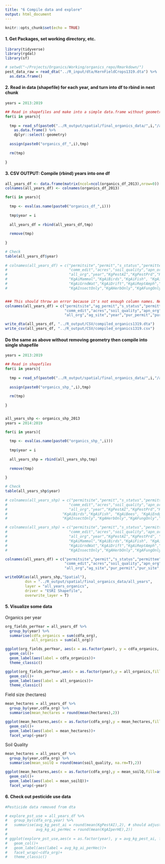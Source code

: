 ```yaml
---
title: "6 Compile data and explore"
output: html_document
---
```


```r
knitr::opts_chunk$set(echo = TRUE)
```

#### 1. Get Packages, set working directory, etc. 
```r
library(tidyverse)
library(rgdal)
library(sf)

# setwd("~/Projects/Organics/Working/organics_repo/Rmarkdown/")
pest_data_raw = read_dta("../R_input/dta/KernFieldCrops1319.dta") %>% 
  as.data.frame()
```

#### 2. Read in data (shapefile) for each year, and turn into df to rbind in next chunk
```r

years = 2013:2019

## Read in shapefiles and make into a simple data.frame without geometry
for(i in years){
  
  tmp = read_sf(paste0("../R_output/spatial/final_organics_data/",i,"/all_organics_pest_",i,".shp")) %>% 
    as.data.frame() %>% 
    dplyr::select(-geometry)
  
  assign(paste0("organics_df_",i),tmp)
  
  rm(tmp)
  
}

```

#### 3. CSV OUTPUT: Compile (rbind) years into one df
```r

all_years_df <- data.frame(matrix(ncol=ncol(organics_df_2013),nrow=0))
colnames(all_years_df) <- colnames(organics_df_2013)

for(i in years){
  
  tmp <- eval(as.name(paste0("organics_df_",i)))
  
  tmp$year = i
  
  all_years_df = rbind(all_years_df,tmp)
  
  remove(tmp)
  
}

# Check
table(all_years_df$year)
 
# colnames(all_years_df) = c("permitsite","permit","s_status","permittee","comm_original","comm_code","agroclass","genus","family",
#                            "comm_edit","acres","soil_quality","apn_org","trs_org","cdfa_org","KernComm_org","KernPermittee_org",
#                            "all_org","year","KgPestAI","KgPestPrd","KgAerialAI","GroundAI","OtherAI","KgAiWater","KgAiWildlife",
#                            "KgAiMammal","KgAiBirds","KgAiFish", "KgAiBees", "KgAiEndgSp", "KgAiAqSp",
#                            "KgAiGrndWat","KgAiDrift","KgAiReptAmph","acrestreated" ,
#                            "KgAInsectOnly","KgAHerbOnly","KgAFungOnly","AiInsFng","N_crops","hectares","KgAIperHE","KgPRDperHE") #old order


### This should throw an error because it's not enough column names. Need to add in P_status wherever it ends up.
colnames(all_years_df) = c("permitsite","ag_permit","s_status","permittee","comm_original","comm_code","agroclass","genus","family",
                           "comm_edit","acres","soil_quality","apn_org","trsonly_org","trspermittee_org","cdfa_org","kerncomm_org","kernpermittee_org",
                           "all_org","ag_site","year","pur_permit","pur_site","ac_permit","units","n_crops","hectares")

write_dta(all_years_df, "../R_output/CSV/compiled_organics1319.dta")
write_csv(all_years_df, "../R_output/CSV/compiled_organics1319.csv")
```

#### Do the same as above without removing geometry then compile into single shapefile
```r

years = 2013:2019

## Read in shapefiles 
for(i in years){
  
  tmp = read_sf(paste0("../R_output/spatial/final_organics_data/",i,"/all_organics_pest_",i,".shp"))
  
  assign(paste0("organics_shp_",i),tmp)
  
  rm(tmp)
  
}


all_years_shp <- organics_shp_2013
years = 2014:2019

for(i in years){
  
  tmp <- eval(as.name(paste0("organics_shp_",i)))
  
  tmp$year = i
  
  all_years_shp = rbind(all_years_shp,tmp)
  
  remove(tmp)
  
}

# Check
table(all_years_shp$year)
 
# colnames(all_years_shp) = c("permitsite","permit","s_status","permittee","comm_original","comm_code","agroclass","genus","family",
#                            "comm_edit","acres","soil_quality","apn_org","trs_org","cdfa_org","KernComm_org","KernPermittee_org",
#                            "all_org","year","KgPestAI","KgPestPrd","KgAerialAI","GroundAI","OtherAI","KgAiWater","KgAiWildlife","KgAiMammal",
#                         "KgAiBirds","KgAiFish", "KgAiBees", "KgAiEndgSp", "KgAiAqSp", "KgAiGrndWat","KgAiDrift","KgAiReptAmph","acrestreated" , 
#                         "KgAInsectOnly","KgAHerbOnly","KgAFungOnly","AiInsFng","N_crops","hectares","KgAIperHE","KgPRDperHE","geometry") #old

# colnames(all_years_shp) = c("permitsite","permit","s_status","permittee","comm_original","comm_code","agroclass","genus","family",
#                            "comm_edit","acres","soil_quality","apn_org","trs_org","cdfa_org","KernComm_org","KernPermittee_org",
#                            "all_org","year","KgPestAI","KgPestPrd", "KgAiWater","KgAiWildlife",
#                            "KgAiMammal","KgAiBirds","KgAiFish", "KgAiBees", "KgAiEndgSp", "KgAiAqSp",
#                            "KgAiGrndWat","KgAiDrift","KgAiReptAmph","acrestreated" ,
#                            "KgAInsectOnly","KgAHerbOnly","KgAFungOnly","N_crops","hectares","KgAIperHE","KgPRDperHE", "geometry")

colnames(all_years_df) = c("permitsite","permit","s_status","permittee","comm_original","comm_code","agroclass","genus","family",
                           "comm_edit","acres","soil_quality","apn_org","trsOnly_org","trsPermittee_Org","cdfa_org","KernComm_org","KernPermittee_org",
                           "all_org","ag_site","pur_permit","pur_site","year","n_crops","hectares")

writeOGR(as(all_years_shp,"Spatial"),
         dsn = "../R_output/spatial/final_organics_data/all_years",
         layer = "all_years_organics",
         driver = "ESRI Shapefile",
         overwrite_layer = T)
```


#### 5. Visualize some data

Organics per year
```r

org_fields_perYear = all_years_df %>% 
  group_by(year) %>% 
  summarise(cdfa_organics = sum(cdfa_org),
            all_organics = sum(all_org))

ggplot(org_fields_perYear, aes(x = as.factor(year), y = cdfa_organics, fill = as.factor(year)))+
  geom_col()+
  geom_label(aes(label = cdfa_organics))+
  theme_classic()

ggplot(org_fields_perYear,aes(x = as.factor(year),y = all_organics,fill = as.factor(year)))+
  geom_col()+
  geom_label(aes(label = all_organics))+
  theme_classic()
```

Field size (hectares)
```r
mean_hectares = all_years_df %>% 
  group_by(year,cdfa_org) %>% 
  summarise(mean_hectares = round(mean(hectares),2))

ggplot(mean_hectares,aes(x = as.factor(cdfa_org),y = mean_hectares,fill=as.factor(cdfa_org)))+
  geom_col()+
  geom_label(aes(label = mean_hectares))+
  facet_wrap(~year)

```

Soil Quality
```r

mean_hectares = all_years_df %>% 
  group_by(year,cdfa_org) %>% 
  summarise(mean_soilQ = round(mean(soil_quality, na.rm=T),2))

ggplot(mean_hectares,aes(x = as.factor(cdfa_org),y = mean_soilQ,fill=as.factor(cdfa_org)))+
  geom_col()+
  geom_label(aes(label = mean_soilQ))+
  facet_wrap(~year)
```



#### 6. Check out pesticide use data
```r
#Pesticide data removed from dta

# explore_pst_use = all_years_df %>% 
#   group_by(cdfa_org,year) %>% 
#   summarise(avg_kg_pest_ai = round(mean(KgPestAI),2), # should adjust this for number of fields
#             avg_kg_ai_perHec = round(mean(KgAIperHE),2))
# 
# ggplot(explore_pst_use,aes(x = as.factor(year), y = avg_kg_pest_ai, fill = as.factor(year)))+
#   geom_col()+
#   geom_label(aes(label = avg_kg_ai_perHec))+
#   facet_wrap(~cdfa_org)+
#   theme_classic()

```

